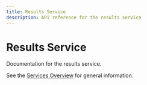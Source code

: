 ```yaml
---
title: Results Service
description: API reference for the results service
---
```


# Results Service

Documentation for the results service.

See the [Services Overview](/api/services/) for general information.
